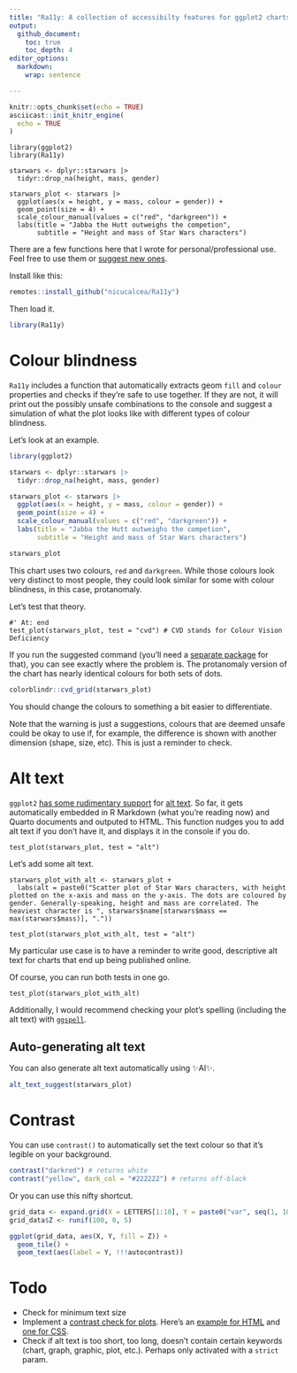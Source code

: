 ```yaml
---
title: "Ra11y: A collection of accessibilty features for ggplot2 charts"
output:
  github_document:
    toc: true
    toc_depth: 4
editor_options: 
  markdown: 
    wrap: sentence

---
```


```r
knitr::opts_chunk$set(echo = TRUE)
asciicast::init_knitr_engine(
  echo = TRUE
)
```


```asciicast
library(ggplot2)
library(Ra11y)

starwars <- dplyr::starwars |> 
  tidyr::drop_na(height, mass, gender)

starwars_plot <- starwars |>
  ggplot(aes(x = height, y = mass, colour = gender)) +
  geom_point(size = 4) +
  scale_colour_manual(values = c("red", "darkgreen")) +
  labs(title = "Jabba the Hutt outweighs the competion",
       subtitle = "Height and mass of Star Wars characters")
```

There are a few functions here that I wrote for personal/professional use. Feel free to use them or [suggest new ones](https://github.com/nicucalcea/ggspell/issues).

Install like this:

```r
remotes::install_github("nicucalcea/Ra11y")
```

Then load it.

```r
library(Ra11y)
```

# Colour blindness

`Ra11y` includes a function that automatically extracts geom `fill` and `colour` properties and checks if they're safe to use together. If they are not, it will print out the possibly unsafe combinations to the console and suggest a simulation of what the plot looks like with different types of colour blindness.

Let's look at an example.

```r
library(ggplot2)

starwars <- dplyr::starwars |> 
  tidyr::drop_na(height, mass, gender)

starwars_plot <- starwars |>
  ggplot(aes(x = height, y = mass, colour = gender)) +
  geom_point(size = 4) +
  scale_colour_manual(values = c("red", "darkgreen")) +
  labs(title = "Jabba the Hutt outweighs the competion",
       subtitle = "Height and mass of Star Wars characters")

starwars_plot
```

This chart uses two colours, `red` and `darkgreen`. While those colours look very distinct to most people, they could look similar for some with colour blindness, in this case, protanomaly.

Let's test that theory.

```asciicast
#' At: end
test_plot(starwars_plot, test = "cvd") # CVD stands for Colour Vision Deficiency
```
If you run the suggested command (you'll need a [separate package](https://github.com/clauswilke/colorblindr) for that), you can see exactly where the problem is. The protanomaly version of the chart has nearly identical colours for both sets of dots.

```r
colorblindr::cvd_grid(starwars_plot)
```

You should change the colours to something a bit easier to differentiate.

Note that the warning is just a suggestions, colours that are deemed unsafe could be okay to use if, for example, the difference is shown with another dimension (shape, size, etc). This is just a reminder to check.

# Alt text

`ggplot2` [has some rudimentary support](https://github.com/tidyverse/ggplot2/issues/4477) for [alt text](https://en.wikipedia.org/wiki/Alt_attribute). So far, it gets automatically embedded in R Markdown (what you're reading now) and Quarto documents and outputed to HTML. This function nudges you to add alt text if you don't have it, and displays it in the console if you do.

```asciicast
test_plot(starwars_plot, test = "alt")
```

Let's add some alt text.

```asciicast
starwars_plot_with_alt <- starwars_plot +
  labs(alt = paste0("Scatter plot of Star Wars characters, with height plotted on the x-axis and mass on the y-axis. The dots are coloured by gender. Generally-speaking, height and mass are correlated. The heaviest character is ", starwars$name[starwars$mass == max(starwars$mass)], "."))

test_plot(starwars_plot_with_alt, test = "alt")
```

My particular use case is to have a reminder to write good, descriptive alt text for charts that end up being published online.

Of course, you can run both tests in one go.

```asciicast
test_plot(starwars_plot_with_alt)
```

Additionally, I would recommend checking your plot's spelling (including the alt text) with [`ggspell`](https://github.com/nicucalcea/ggspell).

## Auto-generating alt text

You can also generate alt text automatically using ✨AI✨.

```r
alt_text_suggest(starwars_plot)
```

# Contrast

You can use `contrast()` to automatically set the text colour so that it's legible on your background.

```r
contrast("darkred") # returns white
contrast("yellow", dark_col = "#222222") # returns off-black
```

Or you can use this nifty shortcut.

```r
grid_data <- expand.grid(X = LETTERS[1:10], Y = paste0("var", seq(1, 10)))
grid_data$Z <- runif(100, 0, 5)

ggplot(grid_data, aes(X, Y, fill = Z)) + 
  geom_tile() +
  geom_text(aes(label = Y, !!!autocontrast))
```

# Todo

- Check for minimum text size
- Implement a [contrast check for plots](https://marijohannessen.github.io/color-contrast-checker/). Here's an [example for HTML](https://github.com/jasonday/color-contrast) and [one for CSS](https://github.com/csstools/postcss-wcag-contrast).
- Check if alt text is too short, too long, doesn't contain certain keywords (chart, graph, graphic, plot, etc.). Perhaps only activated with a `strict` param.
